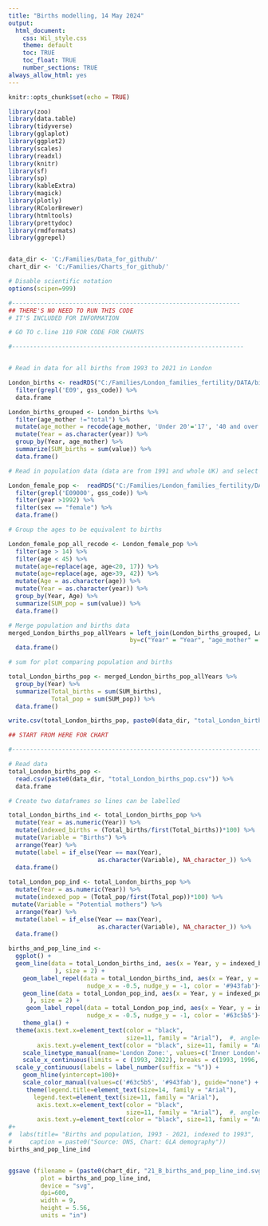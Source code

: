 ```yaml
---
title: "Births modelling, 14 May 2024"
output: 
  html_document:
    css: Wil_style.css
    theme: default
    toc: TRUE
    toc_float: TRUE
    number_sections: TRUE
always_allow_html: yes
---
```


```r

knitr::opts_chunk$set(echo = TRUE)

library(zoo)
library(data.table)
library(tidyverse)
library(gglaplot)
library(ggplot2)
library(scales)
library(readxl)
library(knitr)
library(sf)
library(sp)
library(kableExtra)
library(magick)
library(plotly)    
library(RColorBrewer)
library(htmltools)
library(prettydoc)
library(rmdformats)
library(ggrepel)


data_dir <- 'C:/Families/Data_for_github/'
chart_dir <- 'C:/Families/Charts_for_github/'

# Disable scientific notation
options(scipen=999)

```


```r

#----------------------------------------------------------------
## THERE'S NO NEED TO RUN THIS CODE
# IT'S INCLUDED FOR INFORMATION

# GO TO c.line 110 FOR CODE FOR CHARTS

#-----------------------------------------------------------------


# Read in data for all births from 1993 to 2021 in London

London_births <- readRDS("C:/Families/London_families_fertility/DATA/births_calendar_year_age_mother_lad.rds") %>%  
  filter(grepl('E09', gss_code)) %>%
  data.frame

London_births_grouped <- London_births %>%
  filter(age_mother !="total") %>%
  mutate(age_mother = recode(age_mother, 'Under 20'='17', '40 and over'='42')) %>% 
  mutate(Year = as.character(year)) %>%
  group_by(Year, age_mother) %>% 
  summarize(SUM_births = sum(value)) %>%
  data.frame()

# Read in population data (data are from 1991 and whole UK) and select for London, only women, and from 1993

London_female_pop <-  readRDS("C:/Families/London_families_fertility/DATA/pop_1991_2021_age_0to85plus.rds") %>%
  filter(grepl('E09000', gss_code)) %>% 
  filter(year >1992) %>%
  filter(sex == "female") %>%  
  data.frame()

# Group the ages to be equivalent to births

London_female_pop_all_recode <- London_female_pop %>%
  filter(age > 14) %>%
  filter(age < 45) %>%
  mutate(age=replace(age, age<20, 17)) %>%
  mutate(age=replace(age, age>39, 42)) %>%
  mutate(Age = as.character(age)) %>% 
  mutate(Year = as.character(year)) %>%
  group_by(Year, Age) %>% 
  summarize(SUM_pop = sum(value)) %>%
  data.frame()

# Merge population and births data 
merged_London_births_pop_allYears = left_join(London_births_grouped, London_female_pop_all_recode, 
                                  by=c("Year" = "Year", "age_mother" = "Age")) %>%
  data.frame()

# sum for plot comparing population and births

total_London_births_pop <- merged_London_births_pop_allYears %>%
  group_by(Year) %>% 
  summarize(Total_births = sum(SUM_births), 
            Total_pop = sum(SUM_pop)) %>%
  data.frame()

write.csv(total_London_births_pop, paste0(data_dir, "total_London_births_pop.csv"))

```


```r

## START FROM HERE FOR CHART

#--------------------------------------------------------------------------------

# Read data 
total_London_births_pop <- 
  read.csv(paste0(data_dir, "total_London_births_pop.csv")) %>%   
  data.frame

# Create two dataframes so lines can be labelled

total_London_births_ind <- total_London_births_pop %>%
  mutate(Year = as.numeric(Year)) %>%
  mutate(indexed_births = (Total_births/first(Total_births))*100) %>% 
  mutate(Variable = "Births") %>%
  arrange(Year) %>%
  mutate(label = if_else(Year == max(Year), 
                         as.character(Variable), NA_character_)) %>%
  data.frame()
  
total_London_pop_ind <- total_London_births_pop %>%
  mutate(Year = as.numeric(Year)) %>%
  mutate(indexed_pop = (Total_pop/first(Total_pop))*100) %>% 
 mutate(Variable = "Potential mothers") %>%
  arrange(Year) %>%
  mutate(label = if_else(Year == max(Year), 
                         as.character(Variable), NA_character_)) %>%
  data.frame()

births_and_pop_line_ind <- 
  ggplot() +
  geom_line(data = total_London_births_ind, aes(x = Year, y = indexed_births, group = 1, colour = '#943fab' 
             ), size = 2) + 
    geom_label_repel(data = total_London_births_ind, aes(x = Year, y = indexed_births, label = label), 
                      nudge_x = -0.5, nudge_y = -1, color = '#943fab')+
    geom_line(data = total_London_pop_ind, aes(x = Year, y = indexed_pop, group = 1,  color = '#63c5b5'
      ), size = 2) + 
     geom_label_repel(data = total_London_pop_ind, aes(x = Year, y = indexed_pop, label = label), 
                      nudge_x = -0.5, nudge_y = -1, color = '#63c5b5')+
    theme_gla() +
  theme(axis.text.x=element_text(color = "black", 
                                 size=11, family = "Arial"),  #, angle=30, vjust=.8, hjust=0.8
        axis.text.y=element_text(color = "black", size=11, family = "Arial")) +
    scale_linetype_manual(name='London Zone:', values=c('Inner London'="solid", 'Outer London'="dashed")) +
    scale_x_continuous(limits = c (1993, 2022), breaks = c(1993, 1996, 1999, 2002, 2005, 2008, 2011, 2014, 2017, 2021)) +     
  scale_y_continuous(labels = label_number(suffix = "%")) +
    geom_hline(yintercept=100)+
    scale_color_manual(values=c('#63c5b5', '#943fab'), guide="none") +
     theme(legend.title=element_text(size=14, family = "Arial"),
       legend.text=element_text(size=11, family = "Arial"),
        axis.text.x=element_text(color = "black", 
                                 size=11, family = "Arial"),  #, angle=30, vjust=.8, hjust=0.8
        axis.text.y=element_text(color = "black", size=11, family = "Arial"))
#+
#  labs(title= "Births and population, 1993 - 2021, indexed to 1993", 
#     caption = paste0("Source: ONS, Chart: GLA demography"))
births_and_pop_line_ind


ggsave (filename = (paste0(chart_dir, "21_B_births_and_pop_line_ind.svg")),
         plot = births_and_pop_line_ind,
         device = "svg",
         dpi=600,
         width = 9,
         height = 5.56,
         units = "in")


```


